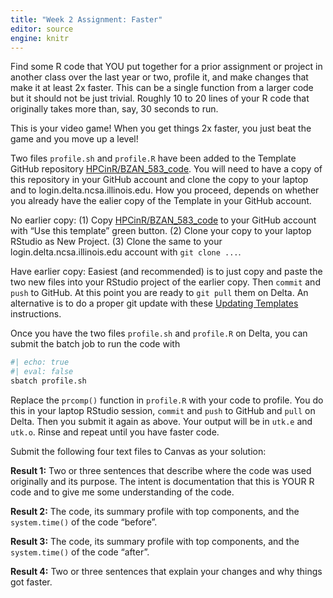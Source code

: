 ```yaml
---
title: "Week 2 Assignment: Faster"
editor: source
engine: knitr
---
```


Find some R code that YOU put together for a prior assignment or project in another class over the last year or two, profile it, and make changes that make it at least 2x faster. This can be a single function from a larger code but it should not be just trivial. Roughly 10 to 20 lines of your R code that originally takes more than, say, 30 seconds to run.

This is your video game! When you get things 2x faster, you just beat the game and you move up a level!

Two files `profile.sh` and `profile.R` have been added to the Template GitHub repository [HPCinR/BZAN_583_code](https://github.com/HPCinR/BZAN_583_code). You will need to have a copy of this repository in your GitHub account and clone the copy to your laptop and to login.delta.ncsa.illinois.edu. How you proceed, depends on whether you already have the ealier copy of the Template in your GitHub account.

No earlier copy: (1) Copy [HPCinR/BZAN_583_code](https://github.com/HPCinR/BZAN_583_code) to your GitHub account with "Use this template" green button. (2) Clone your copy to your laptop RStudio as New Project. (3) Clone the same to your login.delta.ncsa.illinois.edu account with `git clone ...`.

Have earlier copy: Easiest (and recommended) is to just copy and paste the two new files into your RStudio project of the earlier copy. Then `commit` and `push` to GitHub. At this point you are ready to `git pull` them on Delta. An alternative is to do a proper git update with these [Updating Templates](https://www.howtogeek.com/devops/how-to-create-and-manage-github-templates-to-easily-create-new-projects/) instructions.

Once you have the two files `profile.sh` and `profile.R` on Delta, you can submit the batch job to run the code with
```bash
#| echo: true
#| eval: false
sbatch profile.sh
```
Replace the `prcomp()` function in `profile.R` with your code to profile. You do this in your laptop RStudio session, `commit` and `push` to GitHub and `pull` on Delta. Then you submit it again as above. Your output will be in `utk.e` and `utk.o`. Rinse and repeat until you have faster code.

Submit the following four text files to Canvas as your solution:

**Result 1:** Two or three sentences that describe where the code was used originally and its purpose. The intent is documentation that this is YOUR R code and to give me some understanding of the code.  

**Result 2:** The code, its summary profile with top components, and the `system.time()` of the code "before".  

**Result 3:** The code, its summary profile with top components, and the `system.time()` of the code "after".   

**Result 4:** Two or three sentences that explain your changes and why things got faster.  


